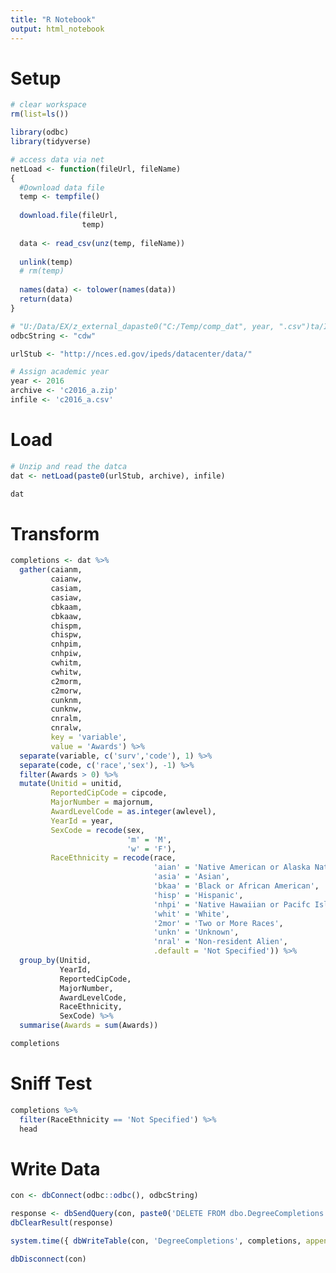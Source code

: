 ```yaml
---
title: "R Notebook"
output: html_notebook
---
```


# Setup

```r
# clear workspace
rm(list=ls())

library(odbc)
library(tidyverse)

# access data via net
netLoad <- function(fileUrl, fileName)
{
  #Download data file
  temp <- tempfile()
  
  download.file(fileUrl,
                temp)
  
  data <- read_csv(unz(temp, fileName))
  
  unlink(temp)
  # rm(temp)
  
  names(data) <- tolower(names(data))
  return(data)
}

# "U:/Data/EX/z_external_dapaste0("C:/Temp/comp_dat", year, ".csv")ta/IPEDS_Completions/2014_15/Provisional/c2015_a.csv"
odbcString <- "cdw"

urlStub <- "http://nces.ed.gov/ipeds/datacenter/data/"

# Assign academic year
year <- 2016
archive <- 'c2016_a.zip'
infile <- 'c2016_a.csv'
```

# Load

```r
# Unzip and read the datca
dat <- netLoad(paste0(urlStub, archive), infile)

dat
```

# Transform

```r
completions <- dat %>%
  gather(caianm,
         caianw,
         casiam,
         casiaw,
         cbkaam,
         cbkaaw,
         chispm,
         chispw,
         cnhpim,
         cnhpiw,
         cwhitm,
         cwhitw,
         c2morm,
         c2morw,
         cunknm,
         cunknw,
         cnralm,
         cnralw,
         key = 'variable',
         value = 'Awards') %>%
  separate(variable, c('surv','code'), 1) %>%
  separate(code, c('race','sex'), -1) %>%
  filter(Awards > 0) %>%
  mutate(Unitid = unitid,
         ReportedCipCode = cipcode,
         MajorNumber = majornum,
         AwardLevelCode = as.integer(awlevel),
         YearId = year,
         SexCode = recode(sex,
                          'm' = 'M',
                          'w' = 'F'),
         RaceEthnicity = recode(race,
                                'aian' = 'Native American or Alaska Native',
                                'asia' = 'Asian',
                                'bkaa' = 'Black or African American',
                                'hisp' = 'Hispanic',
                                'nhpi' = 'Native Hawaiian or Pacifc Islander',
                                'whit' = 'White',
                                '2mor' = 'Two or More Races',
                                'unkn' = 'Unknown',
                                'nral' = 'Non-resident Alien',
                                .default = 'Not Specified')) %>%
  group_by(Unitid,
           YearId,
           ReportedCipCode,
           MajorNumber,
           AwardLevelCode,
           RaceEthnicity,
           SexCode) %>%
  summarise(Awards = sum(Awards))

completions

```

# Sniff Test

```r
completions %>%
  filter(RaceEthnicity == 'Not Specified') %>%
  head
```

# Write Data

```r
con <- dbConnect(odbc::odbc(), odbcString)

response <- dbSendQuery(con, paste0('DELETE FROM dbo.DegreeCompletions WHERE YearId = ', year))
dbClearResult(response)

system.time({ dbWriteTable(con, 'DegreeCompletions', completions, append=TRUE) })

dbDisconnect(con)

```

